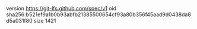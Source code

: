 version https://git-lfs.github.com/spec/v1
oid sha256:b521ef9a1b0b93abfb21385500654cf93a80b356f45aad9d0438da8d5a031f80
size 1421
